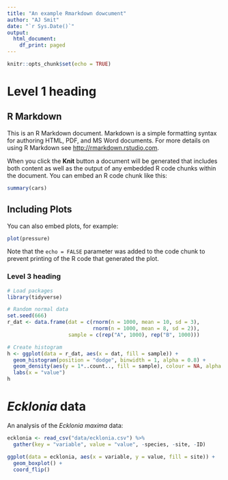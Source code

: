 ```yaml
---
title: "An example Rmarkdown dowcument"
author: "AJ Smit"
date: "`r Sys.Date()`"
output:
  html_document:
    df_print: paged
---
```


```r
knitr::opts_chunk$set(echo = TRUE)
```

# Level 1 heading

## R Markdown

This is an R Markdown document. Markdown is a simple formatting syntax for authoring HTML, PDF, and MS Word documents. For more details on using R Markdown see <http://rmarkdown.rstudio.com>.

When you click the **Knit** button a document will be generated that includes both content as well as the output of any embedded R code chunks within the document. You can embed an R code chunk like this:

```r
summary(cars)
```

## Including Plots

You can also embed plots, for example:

```r
plot(pressure)
```

Note that the `echo = FALSE` parameter was added to the code chunk to prevent printing of the R code that generated the plot.

### Level 3 heading

```r
# Load packages
library(tidyverse)

# Random normal data
set.seed(666)
r_dat <- data.frame(dat = c(rnorm(n = 1000, mean = 10, sd = 3),
                            rnorm(n = 1000, mean = 8, sd = 2)),
                    sample = c(rep("A", 1000), rep("B", 1000)))

# Create histogram
h <- ggplot(data = r_dat, aes(x = dat, fill = sample)) +
  geom_histogram(position = "dodge", binwidth = 1, alpha = 0.8) +
  geom_density(aes(y = 1*..count.., fill = sample), colour = NA, alpha = 0.4) +
  labs(x = "value")
h
```

# *Ecklonia* data

An analysis of the *Ecklonia maxima* data:

```r
ecklonia <- read_csv("data/ecklonia.csv") %>% 
  gather(key = "variable", value = "value", -species, -site, -ID)

ggplot(data = ecklonia, aes(x = variable, y = value, fill = site)) +
  geom_boxplot() +
  coord_flip()

```
